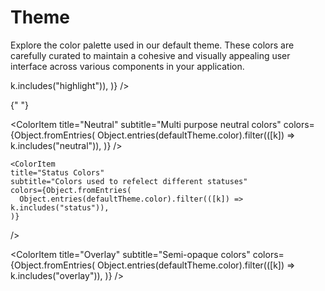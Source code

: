 
<Meta title="Core/Theme/Palette" />

# Theme

Explore the color palette used in our default theme.
These colors are carefully curated to maintain a cohesive and visually appealing user interface across various components in your application.

<ColorPalette>
  <ColorItem
    title="Highlight Colors"
    subtitle="Mostly used for CTA's"
    colors={Object.fromEntries(
      Object.entries(defaultTheme.color).filter(([k]) => k.includes("highlight")),
    )}
  />

{" "}

<ColorItem
  title="Neutral"
  subtitle="Multi purpose neutral colors"
  colors={Object.fromEntries(
    Object.entries(defaultTheme.color).filter(([k]) => k.includes("neutral")),
  )}
/>

    <ColorItem
    title="Status Colors"
    subtitle="Colors used to refelect different statuses"
    colors={Object.fromEntries(
      Object.entries(defaultTheme.color).filter(([k]) => k.includes("status")),
    )}

/>

  <ColorItem
    title="Overlay"
    subtitle="Semi-opaque colors"
    colors={Object.fromEntries(
      Object.entries(defaultTheme.color).filter(([k]) => k.includes("overlay")),
    )}
  />
</ColorPalette>
